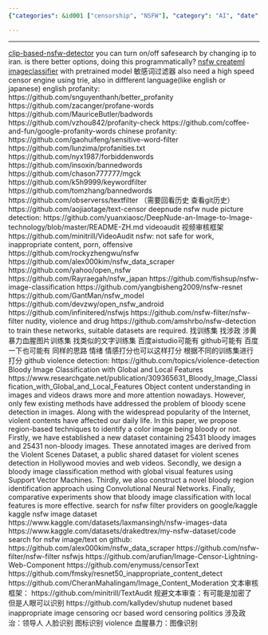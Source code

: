```yaml
---
{"categories": &id001 ["censorship", "NSFW"], "category": "AI", "date": "2022-05-31 04:00:06", "description": "AI-based NSFW detection utilizes image classification, profanity filters, and violence detection through techniques such as SVM and CNNs, with a focus on bloody images. Content moderation tools involve text/image filters, evasion methods, and political considerations.", "tags": *id001, "title": "DeepNude Censorship NSFW safesearch"}

---
```


------
[clip-based-nsfw-detector](https://github.com/LAION-AI/CLIP-based-NSFW-Detector)
you can turn on/off safesearch by changing ip to iran. is there better options, doing this programmatically?
[nsfw createml imageclassifier](https://github.com/anupamchugh/iowncode/tree/master/NSFWCreateMLImageClassifier/NSFWCreateMLImageClassifier) with pretrained model
敏感词过滤器 also need a high speed censor engine using trie, also in diffferent language(like english or japanese)
english profanity:
https://github.com/snguyenthanh/better_profanity
https://github.com/zacanger/profane-words
https://github.com/MauriceButler/badwords
https://github.com/vzhou842/profanity-check
https://github.com/coffee-and-fun/google-profanity-words
chinese profanity:
https://github.com/gaohuifeng/sensitive-word-filter
https://github.com/lunzima/profanities.txt
https://github.com/nyx1987/forbiddenwords
https://github.com/insoxin/bannedwords
https://github.com/chason777777/mgck
https://github.com/k5h9999/keywordfilter
https://github.com/tomzhang/bannedwords
https://github.com/observerss/textfilter （需要回看历史 查看git历史）
https://github.com/aojiaotage/text-censor
deepnude nsfw nude picture detection:
https://github.com/yuanxiaosc/DeepNude-an-Image-to-Image-technology/blob/master/README-ZH.md
videoaudit 视频审核框架https://github.com/minitrill/VideoAudit
nsfw: not safe for work, inappropriate content, porn, offensive
https://github.com/rockyzhengwu/nsfw
https://github.com/alex000kim/nsfw_data_scraper
https://github.com/yahoo/open_nsfw
https://github.com/Rayraegah/nsfw_japan
https://github.com/fishsup/nsfw-image-classification
https://github.com/yangbisheng2009/nsfw-resnet
https://github.com/GantMan/nsfw_model
https://github.com/devzwy/open_nsfw_android
https://github.com/infinitered/nsfwjs
https://github.com/nsfw-filter/nsfw-filter
nudity, violence and drug
https://github.com/amshrbo/nsfw-detection
to train these networks, suitable datasets are required.
找训练集 找涉政 涉黄 暴力血腥图片训练集 找类似的文字训练集 百度aistudio可能有 github可能有 百度一下也可能有
同样的思路 情绪 情感打分也可以这样打分 根据不同的训练集进行打分
github violence detection:
https://github.com/topics/violence-detection
Bloody Image Classification with Global and Local Features
https://www.researchgate.net/publication/309365631_Bloody_Image_Classification_with_Global_and_Local_Features
Object content understanding in images and videos draws more and more attention nowadays. However, only few existing methods have addressed the problem of bloody scene detection in images. Along with the widespread popularity of the Internet, violent contents have affected our daily life. In this paper, we propose region-based techniques to identify a color image being bloody or not. Firstly, we have established a new dataset containing 25431 bloody images and 25431 non-bloody images. These annotated images are derived from the Violent Scenes Dataset, a public shared dataset for violent scenes detection in Hollywood movies and web videos. Secondly, we design a bloody image classification method with global visual features using Support Vector Machines. Thirdly, we also construct a novel bloody region identification approach using Convolutional Neural Networks. Finally, comparative experiments show that bloody image classification with local features is more effective.
search for nsfw filter providers on google/kaggle
kaggle nsfw image dataset
https://www.kaggle.com/datasets/laxmansingh/nsfw-images-data
https://www.kaggle.com/datasets/drakedtrex/my-nsfw-dataset/code
search for nsfw image/text on github:
https://github.com/alex000kim/nsfw_data_scraper
https://github.com/nsfw-filter/nsfw-filter
nsfwjs
https://github.com/arufian/Image-Censor-Lightning-Web-Component
https://github.com/enymuss/censorText
https://github.com/fmsky/resnet50_inappropriate_content_detect
https://github.com/CheranMahalingam/Image_Content_Moderation
文本审核框架：
https://github.com/minitrill/TextAudit
规避文本审查：有可能是加密了 但是人眼可以识别
https://github.com/kallydev/shutup
nudenet based inappropriate image censoring
ocr based word censoring
politics
涉及政治：领导人 人脸识别 图标识别
violence
血腥暴力：图像识别
